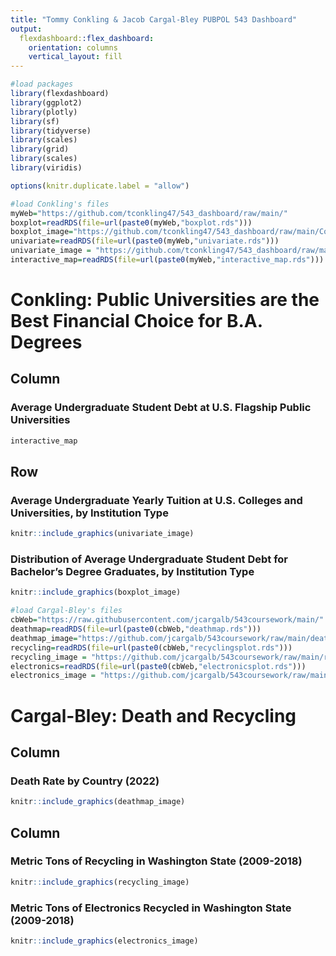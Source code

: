 ```yaml
---
title: "Tommy Conkling & Jacob Cargal-Bley PUBPOL 543 Dashboard"
output: 
  flexdashboard::flex_dashboard:
    orientation: columns
    vertical_layout: fill
---
```


```r
#load packages
library(flexdashboard)
library(ggplot2)
library(plotly)
library(sf)
library(tidyverse)
library(scales)
library(grid)
library(scales)
library(viridis)
```

```r
options(knitr.duplicate.label = "allow")
```

```r
#load Conkling's files
myWeb="https://github.com/tconkling47/543_dashboard/raw/main/"
boxplot=readRDS(file=url(paste0(myWeb,"boxplot.rds")))
boxplot_image="https://github.com/tconkling47/543_dashboard/raw/main/Conkling_Bivariate_Cat-Numerical_Graph_PUBPOL543.jpg" 
univariate=readRDS(file=url(paste0(myWeb,"univariate.rds")))
univariate_image = "https://github.com/tconkling47/543_dashboard/raw/main/Conkling_Univariate_PUBPOL543.jpg"
interactive_map=readRDS(file=url(paste0(myWeb,"interactive_map.rds")))
```

Conkling: Public Universities are the Best Financial Choice for B.A. Degrees
=======================================================================

Column {data-width=650}
-----------------------------------------------------------------------

### Average Undergraduate Student Debt at U.S. Flagship Public Universities

```r
interactive_map
```



Row {data-width=350}
-----------------------------------------------------------------------

### Average Undergraduate Yearly Tuition at U.S. Colleges and Universities, by Institution Type

```r
knitr::include_graphics(univariate_image)
```

### Distribution of Average Undergraduate Student Debt for Bachelor's Degree Graduates, by Institution Type 

```r
knitr::include_graphics(boxplot_image)
```

```r
#load Cargal-Bley's files
cbWeb="https://raw.githubusercontent.com/jcargalb/543coursework/main/"
deathmap=readRDS(file=url(paste0(cbWeb,"deathmap.rds")))
deathmap_image="https://github.com/jcargalb/543coursework/raw/main/deathmap.jpg"
recycling=readRDS(file=url(paste0(cbWeb,"recyclingsplot.rds")))
recycling_image = "https://github.com/jcargalb/543coursework/raw/main/recycling.jpg"
electronics=readRDS(file=url(paste0(cbWeb,"electronicsplot.rds")))
electronics_image = "https://github.com/jcargalb/543coursework/raw/main/electronics.jpg"
```

Cargal-Bley: Death and Recycling
=======================================================================
Column {data-width=650}
-----------------------------------------------------------------------

### Death Rate by Country (2022) 

```r
knitr::include_graphics(deathmap_image)
```


Column {data-width=350}
-----------------------------------------------------------------------

### Metric Tons of Recycling in Washington State (2009-2018) 

```r
knitr::include_graphics(recycling_image)
```

### Metric Tons of Electronics Recycled in Washington State (2009-2018)

```r
knitr::include_graphics(electronics_image)
```